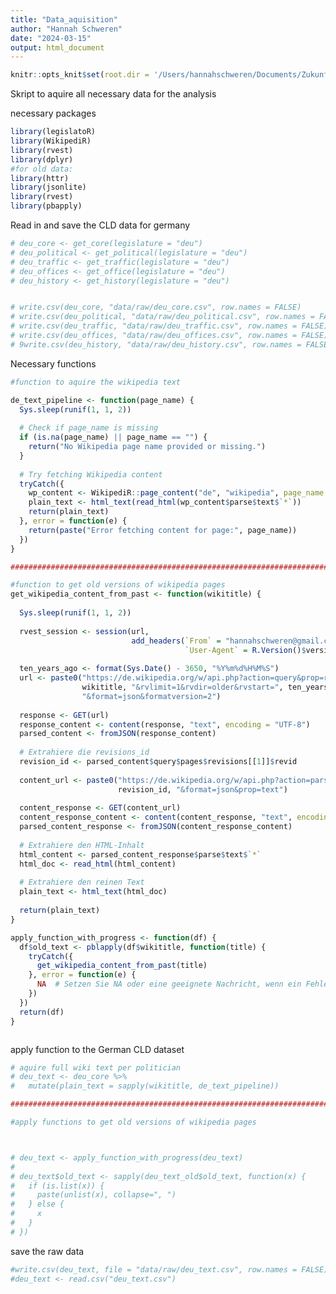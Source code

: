 ```yaml
---
title: "Data_aquisition"
author: "Hannah Schweren"
date: "2024-03-15"
output: html_document
---
```


```r
knitr::opts_knit$set(root.dir = '/Users/hannahschweren/Documents/Zukunft/Master/drittes semester/thesis/Code/thesis')
```

Skript to aquire all necessary data for the analysis



necessary packages
```r
library(legislatoR)
library(WikipediR)
library(rvest)
library(dplyr)
#for old data:
library(httr)
library(jsonlite)
library(rvest)
library(pbapply)
```

Read in and save the CLD data for germany
```r
# deu_core <- get_core(legislature = "deu")
# deu_political <- get_political(legislature = "deu")
# deu_traffic <- get_traffic(legislature = "deu")
# deu_offices <- get_office(legislature = "deu")
# deu_history <- get_history(legislature = "deu")


# write.csv(deu_core, "data/raw/deu_core.csv", row.names = FALSE)
# write.csv(deu_political, "data/raw/deu_political.csv", row.names = FALSE)
# write.csv(deu_traffic, "data/raw/deu_traffic.csv", row.names = FALSE)
# write.csv(deu_offices, "data/raw/deu_offices.csv", row.names = FALSE)
# 9write.csv(deu_history, "data/raw/deu_history.csv", row.names = FALSE)

```


Necessary functions
```r

#function to aquire the wikipedia text

de_text_pipeline <- function(page_name) {
  Sys.sleep(runif(1, 1, 2))
  
  # Check if page_name is missing
  if (is.na(page_name) || page_name == "") {
    return("No Wikipedia page name provided or missing.")
  }
  
  # Try fetching Wikipedia content
  tryCatch({
    wp_content <- WikipediR::page_content("de", "wikipedia", page_name = page_name)
    plain_text <- html_text(read_html(wp_content$parse$text$`*`))
    return(plain_text)
  }, error = function(e) {
    return(paste("Error fetching content for page:", page_name))
  })
}

##########################################################################################################

#function to get old versions of wikipedia pages
get_wikipedia_content_from_past <- function(wikititle) {
  
  Sys.sleep(runif(1, 1, 2))
  
  rvest_session <- session(url, 
                           add_headers(`From` = "hannahschweren@gmail.com", 
                                       `User-Agent` = R.Version()$version.string))
  
  ten_years_ago <- format(Sys.Date() - 3650, "%Y%m%d%H%M%S")
  url <- paste0("https://de.wikipedia.org/w/api.php?action=query&prop=revisions&titles=", 
                wikititle, "&rvlimit=1&rvdir=older&rvstart=", ten_years_ago, 
                "&format=json&formatversion=2")
  
  response <- GET(url)
  response_content <- content(response, "text", encoding = "UTF-8")
  parsed_content <- fromJSON(response_content)
  
  # Extrahiere die revisions_id
  revision_id <- parsed_content$query$pages$revisions[[1]]$revid
  
  content_url <- paste0("https://de.wikipedia.org/w/api.php?action=parse&oldid=", 
                        revision_id, "&format=json&prop=text")
  
  content_response <- GET(content_url)
  content_response_content <- content(content_response, "text", encoding = "UTF-8")
  parsed_content_response <- fromJSON(content_response_content)
  
  # Extrahiere den HTML-Inhalt
  html_content <- parsed_content_response$parse$text$`*`
  html_doc <- read_html(html_content)
  
  # Extrahiere den reinen Text
  plain_text <- html_text(html_doc)
  
  return(plain_text)
}

apply_function_with_progress <- function(df) {
  df$old_text <- pblapply(df$wikititle, function(title) {
    tryCatch({
      get_wikipedia_content_from_past(title)
    }, error = function(e) {
      NA  # Setzen Sie NA oder eine geeignete Nachricht, wenn ein Fehler auftritt
    })
  })
  return(df)
}



```


apply function to the German CLD dataset
```r

# aquire full wiki text per politician
# deu_text <- deu_core %>%
#   mutate(plain_text = sapply(wikititle, de_text_pipeline))

###################################################################################################################

#apply functions to get old versions of wikipedia pages



# deu_text <- apply_function_with_progress(deu_text)
# 
# deu_text$old_text <- sapply(deu_text_old$old_text, function(x) {
#   if (is.list(x)) {
#     paste(unlist(x), collapse=", ")
#   } else {
#     x
#   }
# })

```




save the raw data
```r
#write.csv(deu_text, file = "data/raw/deu_text.csv", row.names = FALSE)
#deu_text <- read.csv("deu_text.csv")

```


